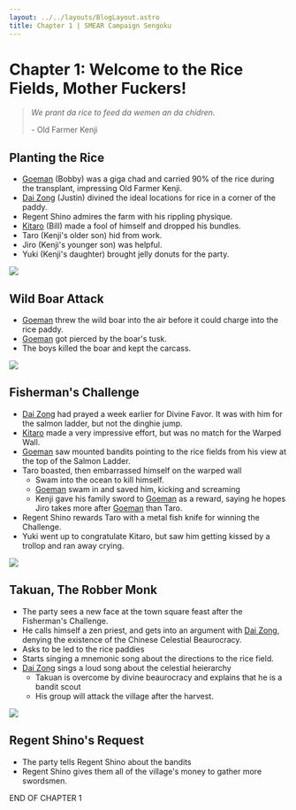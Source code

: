 ```yaml
---
layout: ../../layouts/BlogLayout.astro
title: Chapter 1 | SMEAR Campaign Sengoku
---
```


# Chapter 1: Welcome to the Rice Fields, Mother Fuckers!

> *We prant da rice to feed da wemen an da chidren.*
>
> \- Old Farmer Kenji

## Planting the Rice
- [Goeman](../../characters/Goeman) (Bobby) was a giga chad and carried 90% of the rice during the transplant, impressing Old Farmer Kenji.
- [Dai Zong](../../characters/Dai-Zong) (Justin) divined the ideal locations for rice in a corner of the paddy.
- Regent Shino admires the farm with his rippling physique.
- [Kitaro](../../characters/Kitaro) (Bill) made a fool of himself and dropped his bundles.
- Taro (Kenji's older son) hid from work.
- Jiro (Kenji's younger son) was helpful.
- Yuki (Kenji's daughter) brought jelly donuts for the party.

<img class="border border-gray-300 p-2 my-10 mx-auto md:max-w-250 md:max-h-150" src="https://images.fineartamerica.com/images-medium-large-5/1-japan-rice-farming-granger.jpg" />

## Wild Boar Attack
- [Goeman](../../characters/Goeman) threw the wild boar into the air before it could charge into the rice paddy.
- [Goeman](../../characters/Goeman) got pierced by the boar's tusk.
- The boys killed the boar and kept the carcass.
<img class="border border-gray-300 p-2 my-10 mx-auto md:max-w-250 md:max-h-150" src="https://i.pinimg.com/736x/b9/f6/e4/b9f6e47e2c1e66182dadba84ddd37a38.jpg" />

## Fisherman's Challenge
- [Dai Zong](../../characters/Dai-Zong) had prayed a week earlier for Divine Favor. It was with him for the salmon ladder, but not the dinghie jump.
- [Kitaro](../../characters/Kitaro) made a very impressive effort, but was no match for the Warped Wall.
- [Goeman](../../characters/Goeman) saw mounted bandits pointing to the rice fields from his view at the top of the Salmon Ladder.
- Taro boasted, then embarrassed himself on the warped wall
    - Swam into the ocean to kill himself.
    - [Goeman](../../characters/Goeman) swam in and saved him, kicking and screaming
    - Kenji gave his family sword to [Goeman](../../characters/Goeman) as a reward, saying he hopes Jiro takes more after [Goeman](../../characters/Goeman) than Taro.
- Regent Shino rewards Taro with a metal fish knife for winning the Challenge.
- Yuki went up to congratulate Kitaro, but saw him getting kissed by a trollop and ran away crying.
<img class="border border-gray-300 p-2 my-10 mx-auto md:max-w-250 md:max-h-150" src="https://media.mutualart.com/Images/2021_09/04/15/152739273/7fd9d568-31f3-4d30-a620-97076a2ede8d_570.Jpeg" />

## Takuan, The Robber Monk
- The party sees a new face at the town square feast after the Fisherman's Challenge.
- He calls himself a zen priest, and gets into an argument with [Dai Zong](../../characters/Dai-Zong), denying the existence of the Chinese Celestial Beaurocracy.
- Asks to be led to the rice paddies
- Starts singing a mnemonic song about the directions to the rice field.
- [Dai Zong](../../characters/Dai-Zong) sings a loud song about the celestial heierarchy
    - Takuan is overcome by divine beaurocracy and explains that he is a bandit scout
    - His group will attack the village after the harvest.
<img class="border border-gray-300 p-2 my-10 mx-auto md:max-w-250 md:max-h-150" src="https://external-preview.redd.it/HT3iFLlDFhU6_xfvW3_mXQdByQ2uHlPmCh5fBY7fywU.jpg?auto=webp&s=22ea700144424ee6ff6dfc5206d808627278d9ad" />

## Regent Shino's Request
- The party tells Regent Shino about the bandits
- Regent Shino gives them all of the village's money to gather more swordsmen.

<span class="text-xl font-bold">END OF CHAPTER 1</span>
